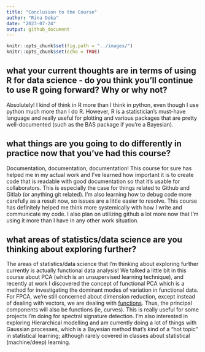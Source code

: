 ```yaml
---
title: "Conclusion to the Course"
author: "Rina Deka"
date: "2023-07-24"
output: github_document
---
```


```r
knitr::opts_chunk$set(fig.path = "../images/")
knitr::opts_chunk$set(echo = TRUE)
```

## what your current thoughts are in terms of using R for data science - do you think you'll continue to use R going forward?  Why or why not?
Absolutely! I kind of think in R more than I think in python, even though I use python much more than I do R. However, R is a statistician's must-have language and really useful for plotting and various packages that are pretty well-documented (such as the BAS package if you're a Bayesian).

## what things are you going to do differently in practice now that you've had this course?
Documentation, documentation, documentation! This course for sure has helped me in my actual work and I've learned how important it is to create code that is readable with good documentation so that it's usable for collaborators. This is especially the case for things related to Github and Gitlab (or anything git related). I'm also learning how to debug code more carefully as a result now, so issues are a little easier to resolve. This course has definitely helped me think more systemically with how I write and communicate my code. I also plan on utilizing github a lot more now that I'm using it more than I have in any other work situation.

## what areas of statistics/data science are you thinking about exploring further?

The areas of statistics/data science that I'm thinking about exploring further currently is actually functional data analysis! We talked a little bit in this course about PCA (which is an unsupervised learning technique), and recently at work I discovered the concept of functional PCA which is a method for investigating the dominant modes of variation in functional data. For FPCA, we're still concerned about dimension reduction, except instead of dealing with vectors, we are dealing with [functions](https://towardsdatascience.com/functional-principal-component-analysis-and-functional-data-91d21261ab7f). Thus, the principal components will also be functions (ie, curves). This is really useful for some projects I'm doing for spectral signature detection. 
I'm also interested in exploring Hierarchical modelling and am currently doing a lot of things with Gaussian processes, which is a Bayesian method that's kind of a "hot topic" in statistical learning; although rarely covered in classes about statistical (machine/deep) learning.
